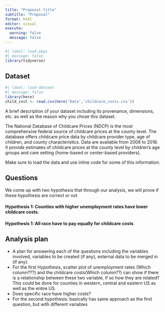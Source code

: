 ```yaml
---
title: "Proposal title"
subtitle: "Proposal"
format: html
editor: visual
execute: 
  warning: false
  message: false
---
```


```r
#| label: load-pkgs
#| message: false
library(tidyverse)
```

## Dataset

```r
#| label: load-dataset
#| message: false
library(here)
child_cost <- read.csv(here('Data','childcare_costs.csv'))
```

A brief description of your dataset including its provenance, dimensions, etc. as well as the reason why you chose this dataset.

The National Database of Childcare Prices (NDCP) is the most comprehensive federal source of childcare prices at the county level. The database offers childcare price data by childcare provider type, age of children, and county characteristics. Data are available from 2008 to 2018. It provide estimates of childcare prices at the county level by children’s age groups and care setting (home-based or center-based providers).

Make sure to load the data and use inline code for some of this information.

## Questions

We come up with two hypothesis that through our analysis, we will prove if these hypothesis are correct or not

#### Hypothesis 1: Counties with higher unemployment rates have lower childcare costs.

#### Hypothesis 1: All race have to pay equally for childcare costs

## Analysis plan

-   A plan for answering each of the questions including the variables involved, variables to be created (if any), external data to be merged in (if any).
-   For the first Hypothesis, scatter plot of unemployment rates (Which column???) and the childcare costs(Which column??) can show if there is a relationship between these two variable, if so how they are related? This could be done for counties in western, central and eastern US as well as the entire US.
-   Does specific race have higher costs?
-   For the second hypothesis: basically has same approach as the first question, but with different variables

